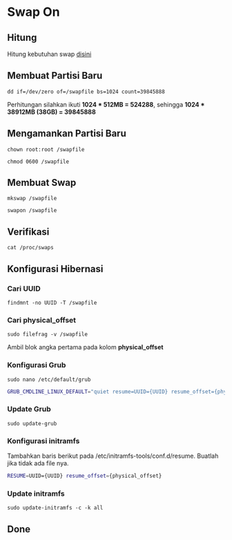 # Swap On

## Hitung

Hitung kebutuhan swap [disini](https://pickwicksoft.github.io/swapcalc/)

## Membuat Partisi Baru

```
dd if=/dev/zero of=/swapfile bs=1024 count=39845888
```

Perhitungan silahkan ikuti **1024 * 512MB = 524288**, sehingga **1024 * 38912MB (38GB) = 39845888**

## Mengamankan Partisi Baru

```
chown root:root /swapfile
```

```
chmod 0600 /swapfile
```

## Membuat Swap

```
mkswap /swapfile
```

```
swapon /swapfile
```

## Verifikasi

```
cat /proc/swaps
```

## Konfigurasi Hibernasi

### Cari UUID
```
findmnt -no UUID -T /swapfile
```

### Cari physical_offset
```
sudo filefrag -v /swapfile
```

Ambil blok angka pertama pada kolom **physical_offset**

### Konfigurasi Grub
```
sudo nano /etc/default/grub
```

``` sh filename="Cari baris GRUB_CMDLINE_LINUX_DEFAULT"
GRUB_CMDLINE_LINUX_DEFAULT="quiet resume=UUID={UUID} resume_offset={physical_offset}"
```

### Update Grub
```
sudo update-grub
```

### Konfigurasi initramfs
Tambahkan baris berikut pada /etc/initramfs-tools/conf.d/resume. Buatlah jika tidak ada file nya.

``` sh filename="sudo nano /etc/initramfs-tools/conf.d/resume"
RESUME=UUID={UUID} resume_offset={physical_offset}
```

### Update initramfs

```
sudo update-initramfs -c -k all
```

## Done